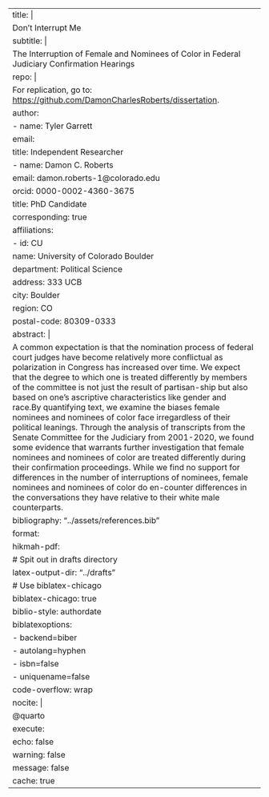 ---
title: |
    Don’t Interrupt Me
subtitle: |
    The Interruption of Female and Nominees of Color in Federal Judiciary Confirmation Hearings
repo: |
  For replication, go to: <https://github.com/DamonCharlesRoberts/dissertation>.
author:
    - name: Tyler Garrett
      email:
      title: Independent Researcher
    - name: Damon C. Roberts
      email: damon.roberts-1@colorado.edu
      orcid: 0000-0002-4360-3675
      title: PhD Candidate
      corresponding: true
      affiliations:
        - id: CU
          name: University of Colorado Boulder
          department: Political Science
          address: 333 UCB
          city: Boulder
          region: CO 
          postal-code: 80309-0333
abstract: |
  A common expectation is that the nomination process of federal court judges have become relatively more conflictual as polarization in Congress has increased over time. We expect that the degree to which one is treated differently by members of the committee is not just the result of partisan-ship but also based on one’s ascriptive characteristics like gender and race.By quantifying text, we examine the biases female nominees and nominees of color face irregardless of their political leanings. Through the analysis of transcripts from the Senate Committee for the Judiciary from 2001-2020, we found some evidence that warrants further investigation that female nominees and nominees of color are treated differently during their confirmation proceedings.  While we find no support for differences in the number of interruptions of nominees, female nominees and nominees of color do en-counter differences in the conversations they have relative to their white male counterparts.
bibliography: "../assets/references.bib"
format:
  hikmah-pdf:
    # Spit out in drafts directory
    latex-output-dir: "../drafts"
    # Use biblatex-chicago
    biblatex-chicago: true
    biblio-style: authordate
    biblatexoptions: 
      - backend=biber
      - autolang=hyphen
      - isbn=false
      - uniquename=false
code-overflow: wrap
nocite: |
  @quarto
execute:
  echo: false
  warning: false
  message: false
  cache: true
---
